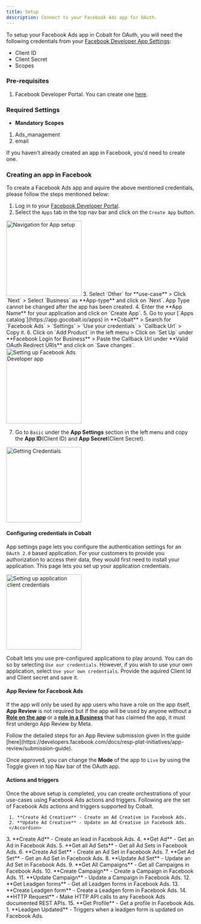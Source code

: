 ```yaml
---
title: Setup
description: Connect to your Facebook Ads app for OAuth.
---
```


To setup your Facebook Ads app in Cobalt for OAuth, you will need the following credentials from your [Facebook Developer App Settings](https://developers.facebook.com/apps/):
- Client ID
- Client Secret 
- Scopes

### Pre-requisites

1. Facebook Developer Portal. You can create one [here](https://www.facebook.com/r.php?next=https%3A%2F%2Fdevelopers.facebook.com%2Fapps%2F&locale=en_GB&display=page).

### Required Settings

* **Mandatory Scopes** 
1. Ads_management
2. email

<Info>If you haven't already created an app in Facebook, you'd need to create one.</Info>

### Creating an app in Facebook

To create a Facebook Ads app and aquire the above mentioned credentials, please follow the steps mentioned below:

1. Log in to your [Facebook Developer Portal](https://developers.facebook.com/apps/).
2. Select the `Apps` tab in the top nav bar and click on the `Create App` button.
<img height="200" src="/images/fb_ads/fb_navigation.png" alt="Navigation for App setup"/>
3. Select `Other` for **use-case** > Click `Next` > Select `Business` as **App-type** and click on `Next`.
<Warning> App Type cannot be changed after the app has been created.</Warning>
4. Enter the **App Name** for your application and click on `Create App`.
5. Go to your [`Apps catalog`](https://app.gocobalt.io/apps) in **Cobalt** > Search for `Facebook Ads` > `Settings` > `Use your credentials` > `Callback Url` > Copy it.
6. Click on `Add Product` in the left menu > Click on `Set Up` under **Facebook Login for Business** > Paste the Callback Url under **Valid OAuth Redirect URIs** and click on `Save changes`.
<img height="200" src="/images/fb_ads/fb_config.png" alt="Setting up Facebook Ads Developer app"/>

7. Go to `Basic` under the **App Settings** section in the left menu and copy the **App ID**(Client ID) and **App Secret**(Client Secret).
<img height="200" src="/images/fb_ads/fb_credentials.png" alt="Getting Credentials"/>

#### Configuring credentials in Cobalt
App settings page lets you configure the authentication settings for an `OAuth 2.0` based application. For your customers to provide you authorization to access their data,
they would first need to install your application. This page lets you set up your application credentials.

<img height="200" src="/images/fb_ads/fb_cobalt.png" alt="Setting up application client credentials"/>

Cobalt lets you use pre-configured applications to play around. You can do so by selecting `Use our credentials`. However, if you wish to use your own application,
select `Use your own credentials`. Provide the aquired Client Id and Client secret and save it.

#### App Review for Facebook Ads

If the app will only be used by app users who have a role on the app itself, **App Review** is not required but if the app will be used by anyone without a [**Role on the app**](https://developers.facebook.com/docs/development#roles) or a [**role in a Business**](https://www.facebook.com/business/help/442345745885606?id=180505742745347) that has claimed the app, it must first undergo App Review by Meta.

<Tip>
Follow the detailed steps for an App Review submission given in the guide [here](https://developers.facebook.com/docs/resp-plat-initiatives/app-review/submission-guide).
</Tip>

Once approved, you can change the **Mode** of the app to `Live` by using the Toggle given in top Nav bar of the OAuth app.


#### Actions and triggers
Once the above setup is completed, you can create orchestrations of your use-cases using Facebook Ads actions and triggers. Following are the set of Facebook Ads actions and triggers
supported by Cobalt.

<Tabs>
  <Tab title="Actions">
  <AccordionGroup>
  <Accordion title="Ad Creative">

     1. **Create Ad Creative** - Create an Ad Creative in Facebook Ads.
     2. **Update Ad Creative** - Update an Ad Creative in Facebook Ads.
     </Accordion>
  <Accordion title="Ad">    
     3. **Create Ad** - Create an lead in Facebook Ads.
     4. **Get Ad** - Get an Ad in Facebook Ads.
    </Accordion>
     <Accordion title="Ad Set">  
     5. **Get all Ad Sets** - Get all Ad Sets in Facebook Ads.
     6. **Create Ad Set** - Create an Ad Set in Facebook Ads.
     7. **Get Ad Set** - Get an Ad Set in Facebook Ads.
     8. **Update Ad Set** - Update an Ad Set in Facebook Ads.
    </Accordion>
     <Accordion title="Campaigns"> 
     9. **Get All Campaigns** - Get all Campaigns in Facebook Ads.
     10. **Create Campaign** - Create a Campaign in Facebook Ads.
     11. **Update Campaign** - Update a Campaign in Facebook Ads.
     </Accordion>
      <Accordion title="Leadgen Forms"> 
     12. **Get Leadgen forms** - Get all Leadgen forms in Facebook Ads.
     13. **Create Leadgen form** - Create a Leadgen form in Facebook Ads.
    </Accordion>
      <Accordion title="Others"> 
     14. **HTTP Request** - Make HTTP API calls to any Facebook Ads documented REST APIs.
     15. **Get Profile** - Get a profile in Facebook Ads.
    </Accordion>
  </AccordionGroup>
  </Tab>
  
  <Tab title="Triggers">
         1. **Leadgen Updated** - Triggers when a leadgen form is updated on Facebook Ads.
  </Tab>
</Tabs>
